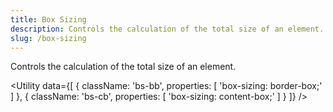 ```yaml
---
title: Box Sizing
description: Controls the calculation of the total size of an element.
slug: /box-sizing
---
```



Controls the calculation of the total size of an element.

<Utility
  data={[
    {
      className: 'bs-bb',
      properties: [
        'box-sizing: border-box;'
      ]
    },
    {
      className: 'bs-cb',
      properties: [
        'box-sizing: content-box;'
      ]
    }
  ]}
/>
